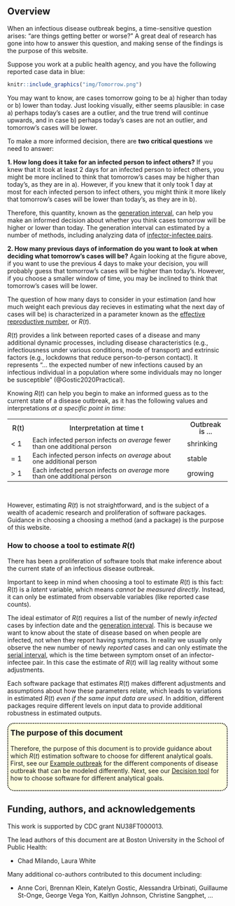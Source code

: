 ## Overview {.unnumbered}

When an infectious disease outbreak begins, a time-sensitive question arises: "are things getting better or worse?" A great deal of research has gone into how to answer this question, and making sense of the findings is the purpose of this website.

Suppose you work at a public health agency, and you have the following reported case data in blue:

```r
knitr::include_graphics("img/Tomorrow.png")
```

You may want to know, are cases tomorrow going to be a) higher than today or b) lower than today. Just looking visually, either seems plausible: in case a) perhaps today's cases are a outlier, and the true trend will continue upwards, and in case b) perhaps today's cases are not an outlier, and tomorrow's cases will be lower. 

To make a more informed decision, there are **two critical questions** we need to answer:

**1. How long does it take for an infected person to infect others?** If you knew that it took at least 2 days for an infected person to infect others, you might be more inclined to think that tomorrow's cases may be higher than today's, as they are in a). However, if you knew that it only took 1 day at most for each infected person to infect others, you might think it more likely that tomorrow's cases will be lower than today's, as they are in b).

Therefore, this quantity, known as the <a class="definition" href="glossary.qmd#genInt">generation interval</a>, can help you make an informed decision about whether you think cases tomorrow will be higher or lower than today. The generation interval can estimated by a number of methods, including analyzing data of [infector-infectee pairs](https://journals.lww.com/epidem/FullText/2009/05000/Estimation_of_the_Serial_Interval_of_Influenza.7.aspx?casa_token=ryVMHOD5AEgAAAAA:dTLXhhBPGA_sFo1yyON5_GDSwqV7cvMxb7p7FJAfHlO3OnpLfbTDLdgiWKNNz3_P4rQm18po9HSte9PtG_Sa0MQKRL0).

**2. How many previous days of information do you want to look at when deciding what tomorrow's cases will be?** Again looking at the figure above, if you want to use the previous 4 days to make your decision, you will probably guess that tomorrow's cases will be higher than today's. However, if you choose a smaller window of time, you may be inclined to think that tomorrow's cases will be lower. 

The question of how many days to consider in your estimation (and how much weight each previous day recieves in estimating what the next day of cases will be) is characterized in a parameter known as the <a class="definition" href="glossary.qmd#effectiveRt">effective reproductive number</a>, or $R(t)$. 

$R(t)$ provides a link between reported cases of a disease and many additional dynamic processes, including disease characteristics (e.g., infectiousness under various conditions, mode of transport) and extrinsic factors (e.g., lockdowns that reduce person-to-person contact). It represents "... the expected number of new infections caused by an infectious individual in a population where some individuals may no longer be susceptible" (@Gostic2020Practical).

Knowing $R(t)$ can help you begin to make an informed guess as to the current state of a disease outbreak, as it has the following values and interpretations *at a specific point in time*: 

```{=html}
<table>
    <!---HEADING --->
    <tr style="border-top: none; line-height: 1; padding: 2;">
      <th style="font-weight: 470; width: 10%">R(t)</th>
      <th style="font-weight: 470; width: 70%">Interpretation at time t</th>
      <th style="font-weight: 470; width: 20%">Outbreak is ...</th>
    </tr>
    <tr style="line-height: 1; padding: 2;">
      <td>< 1</td>
      <td style="font-size: 0.9em;">Each infected person infects <em>on average</em> fewer than one additional person</td>
      <td>shrinking</td>
    </tr>
    <tr style="line-height: 1; padding: 2;">
      <td>= 1</td>
      <td style="font-size: 0.9em;">Each infected person infects <em>on average</em> about one additional person</td>
      <td>stable</td>
    </tr>
    <tr style="line-height: 1; padding: 2;">
      <td>> 1</td>
      <td style="font-size: 0.9em;">Each infected person infects <em>on average</em> more than one additional person</td>
       <td>growing</td>
    </tr>
</table>
```
<div style="height:15px;"><br></div>

However, estimating $R(t)$ is not straightforward, and is the subject of a wealth of academic research and proliferation of software packages. Guidance in choosing a choosing a method (and a package) is the purpose of this website.

### How to choose a tool to estimate $R(t)$

There has been a proliferation of software tools that make inference about the current state of an infectious disease outbreak.

Important to keep in mind when choosing a tool to estimate $R(t)$ is this fact: $R(t)$ is a *latent* variable, which means *cannot be measured directly*. Instead, it can only be estimated from observable variables (like reported case counts). 

The ideal estimator of $R(t)$ requires a list of the number of newly *infected* cases by infection date and the <a class="definition" href="glossary.qmd#getInt">generation interval</a>. This is because we want to know about the state of disease based on when people are infected, not when they report having symptoms. In reality we usually only observe the new number of newly *reported* cases and can only estimate the <a class="definition" href="glossary.qmd#serialInt">serial interval</a>, which is the time between symptom onset of an infector-infectee pair. In this case the estimate of $R(t)$ will lag reality without some adjustments. 

Each software package that estimates $R(t)$ makes different adjustments and assumptions about how these parameters relate, which leads to variations in estimated $R(t)$ _even if the same input data are used_. In addition, different packages require different levels on input data to provide additional robustness in estimated outputs.

<div style="border: 2px dotted black; border-radius: 15px;padding: 5px; background-color: lightyellow;">
<h3 style="margin-top: 5px; font-size: 1.25em;">The purpose of this document</h3>

Therefore, the purpose of this document is to provide guidance about which $R(t)$ estimation software to choose for different analytical goals. First, see our [Example outbreak](simulation_tool.qmd) for the different components of disease outbreak that can be modeled differently. Next, see our [Decision tool](decisiontree.qmd) for how to choose software for different analytical goals.
</div>

## Funding, authors, and acknowledgements

This work is supported by CDC grant NU38FT000013.

The lead authors of this document are at Boston University in the School of Public Health:

- Chad Milando, Laura White

Many additional co-authors contributed to this document including:

- Anne Cori, Brennan Klein, Katelyn Gostic, Alessandra Urbinati, Guillaume St-Onge, George Vega Yon, Kaitlyn Johnson, Christine Sangphet, ...


